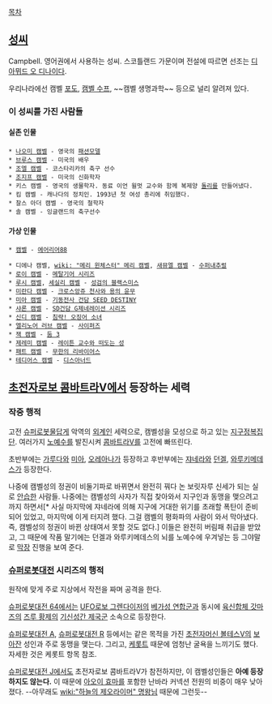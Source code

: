 [[목차]]

== [[성씨]] ==
Campbell. 영어권에서 사용하는 성씨. 스코틀랜드 가문이며 전설에 따르면 선조는 [[디아뮈드 오 디나]]이다. 

우리나라에선 캠벨 [[포도]], [[캠벨 수프]], ~~캠벨 생명과학~~ 등으로 널리 알려져 있다.

=== 이 성씨를 가진 사람들 ===
==== 실존 인물 ====
 * [[나오미 캠벨]] - 영국의 [[패션모델]]
 * [[브루스 캠벨]] - 미국의 배우
 * [[조엘 캠벨]] - 코스타리카의 축구 선수
 * [[조지프 캠벨]] - 미국의 신화학자
 * 키스 캠벨 - 영국의 생물학자. 동료 이언 윌멋 교수와 함께 복제양 [[돌리]]를 만들어냈다.
 * 킴 캠벨 - 캐나다의 정치인. 1993년 첫 여성 총리에 취임했다.
 * 찰스 아더 캠벨 - 영국의 철학자
 * 솔 캠벨 - 잉글랜드의 축구선수

==== 가상 인물 ====
 * [[캠벨(에어리어88)|캠벨]] - [[에어리어88]]

 * 디에나 캠벨, [[wiki: "메리 윈체스터" 메리 캠벨]], [[새뮤엘 캠벨]] - [[수퍼내추럴]]
 * [[로이 캠벨]] - [[메탈기어 시리즈]] 
 * [[루시 캠벨]], [[세실리 캠벨]] - [[성검의 블랙스미스]]
 * [[미란다 캠벨]] - [[크로스앙쥬 천사와 용의 윤무]]
 * [[미아 캠벨]] - [[기동전사 건담 SEED DESTINY]]
 * [[샤론 캠벨]] - [[SD건담 G제네레이션 시리즈]]
 * [[신디 캠벨]] - [[침략! 오징어 소녀]]
 * [[축포의 엘리|엘리노어 러브 캠벨]] - [[사이퍼즈]]
 * [[잭 캠벨]] - [[둠 3]]
 * [[제레미 캠벨]] - [[레이튼 교수와 떠도는 성]]
 * [[패트 캠벨]] - [[무한의 리바이어스]]
 * [[테디어스 캠벨]] - [[디스아너드]]

== [[초전자로보 콤바트라V]]에서 등장하는 세력 ==
=== 작중 행적 ===
고전 [[슈퍼로봇]]물답게 악역의 [[외계인]] 세력으로, 캠벨성을 모성으로 하고 있는 [[지구정복]]집단. 여러가지 [[노예수]]를 발진시켜 [[콤바트라V]]를 고전에 빠뜨린다.

초반부에는 [[가루다]]와 [[미아]], [[오레아나]]가 등장하고 후반부에는 [[쟈네라]]와 [[던겔]], [[와루키메데스]]가 등장한다. 

나중에 캠벨성의 정권이 비둘기파로 바뀌면서 완전히 꿔다 논 보릿자루 신세가 되는 실로 [[안습]]한 사람들. 나중에는 캠벨성의 사자가 직접 찾아와서 지구인과 동맹을 맺으려고까지 하면서[* 사실 마지막에 쟈네라에 의해 지구에 거대한 위기를 초래할 폭탄이 준비되어 있었고, 마지막에 이게 터지려 했다. 그걸 캠벨의 평화파의 사람이 와서 막아냈다. 즉, 캠벨성의 정권이 바뀐 상태여서 못할 것도 없다.] 이들은 완전히 버림패 취급을 받았고, 그 때문에 작품 말기에는 던겔과 와루키메데스의 뇌를 노예수에 우겨넣는 등 그야말로 [[막장]] 진행을 보여 준다.

=== [[슈퍼로봇대전]] 시리즈의 행적 ===
원작에 맞게 주로 지상에서 작전을 짜며 공격을 한다.

[[슈퍼로봇대전 64]]에서는 [[UFO로보 그렌다이저]]의 [[베가성 연합군]]과 동시에 [[육신합체 갓마즈]]의 [[즈루 황제]]의 [[기신성간 제국군]] 소속으로 등장한다. 

[[슈퍼로봇대전 A]], [[슈퍼로봇대전 R]] 등에서는 같은 목적을 가진 [[초전자머신 볼테스V]]의 [[보아잔]] 성인과 주로 동맹을 맺는다. 그리고, [[케롯트]] 때문에 엄청난 굴욕을 느끼기도 했다. 자세한 것은 케롯트 항목 참조. 

[[슈퍼로봇대전 J]]에서도 초전자로보 콤바트라V가 참전하지만, 이 캠벨성인들은 '''아예 등장하지도 않는다.''' 이 때문에 [[아오이 효마]]를 포함한 난바라 커넥션 전원의 비중이 매우 낮아졌다. --아무래도 [[wiki:"하늘의 제오라이머" 명왕님]] 때문에 그런듯--
